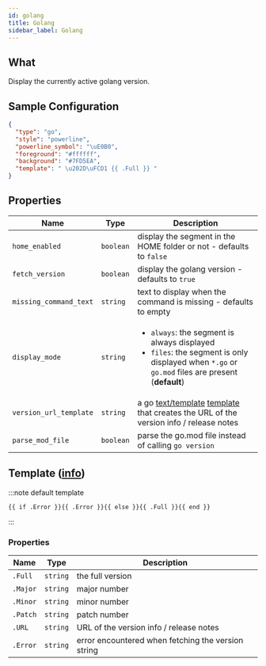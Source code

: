 ```yaml
---
id: golang
title: Golang
sidebar_label: Golang
---
```


## What

Display the currently active golang version.

## Sample Configuration

```json
{
  "type": "go",
  "style": "powerline",
  "powerline_symbol": "\uE0B0",
  "foreground": "#ffffff",
  "background": "#7FD5EA",
  "template": " \u202D\uFCD1 {{ .Full }} "
}
```

## Properties

| Name                   | Type      | Description                                                                                                                                                        |
| ---------------------- | --------- | ------------------------------------------------------------------------------------------------------------------------------------------------------------------ |
| `home_enabled`         | `boolean` | display the segment in the HOME folder or not - defaults to `false`                                                                                                |
| `fetch_version`        | `boolean` | display the golang version - defaults to `true`                                                                                                                    |
| `missing_command_text` | `string`  | text to display when the command is missing - defaults to empty                                                                                                    |
| `display_mode`         | `string`  | <ul><li>`always`: the segment is always displayed</li><li>`files`: the segment is only displayed when `*.go` or `go.mod` files are present (**default**)</li></ul> |
| `version_url_template` | `string`  | a go [text/template][go-text-template] [template][templates] that creates the URL of the version info / release notes                                              |
| `parse_mod_file`       | `boolean` | parse the go.mod file instead of calling `go version`                                                                                                              |

## Template ([info][templates])

:::note default template

```template
{{ if .Error }}{{ .Error }}{{ else }}{{ .Full }}{{ end }}
```

:::

### Properties

| Name     | Type     | Description                                        |
| -------- | -------- | -------------------------------------------------- |
| `.Full`  | `string` | the full version                                   |
| `.Major` | `string` | major number                                       |
| `.Minor` | `string` | minor number                                       |
| `.Patch` | `string` | patch number                                       |
| `.URL`   | `string` | URL of the version info / release notes            |
| `.Error` | `string` | error encountered when fetching the version string |

[go-text-template]: https://golang.org/pkg/text/template/
[templates]: /docs/configuration/templates
